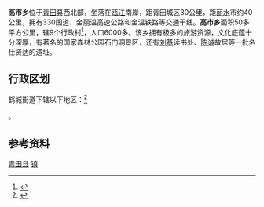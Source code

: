 {{中国乡级行政区
|景观照片文件名 = 201704 Gaoshi, Qingtian County.jpg
|景观照片描述 = 高市源与大溪交汇处
|汉语拼音 = 
|其他语言 = 
|其他语言名称 = 
|旧称 = 
|地名出处 = 
|位置图文件名 = 
|位置图描述 = 
|自定义图片= 
|建置时间 = 
|政府驻地 = 
|毗邻 = 
|总面积 = 
|总人口 = 
|总人口年份 = 
|户籍人口 = 
|户籍人口年份 = 
|常住人口 = 
|常住人口年份 = 
|人口密度 = 
|GDP = 
|GDP年份 = 
|邮政编码 = 
|电话区号 = 578
|官方网站 = 
|网站名称 = 
|33/11/21/103/000}}
'''高市乡'''位于[[青田|青田]]县西北部，坐落在[[瓯江|瓯江]]南岸，距青田城区30公里，距[[丽水市|丽水]]市约40公里，拥有330国道、金丽温高速公路和金温铁路等交通干线。'''高市乡'''面积50多平方公里，辖9个行政村<ref>{{PRC admin/ref sgc|{{PRC admin/parent|33/11/21/103/000}}}}</ref>，人口6000多。该乡拥有极多的旅游资源，文化底蕴十分深厚，有著名的国家森林公园石门洞景区，还有[[刘基|刘基]]读书处、[[陈诚|陈诚]]故居等一批名仕贤达的遗址。

== 行政区划 ==

鹤城街道下辖以下地区：<ref>{{PRC admin/ref sgc|33/11/21/103/000}}</ref>

{{PRC admin/children|33/11/21/103/000}}。

== 参考资料 ==

{{reflist}}

{{浙江小作品}}
{{青田县行政区划}}

[[Category:丽水市乡镇|青田县]]
[[Category:青田县|镇]]